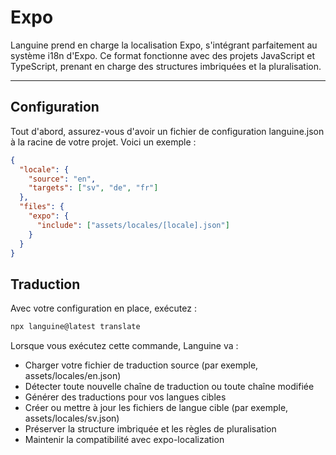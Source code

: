 # Expo

Languine prend en charge la localisation Expo, s'intégrant parfaitement au système i18n d'Expo. Ce format fonctionne avec des projets JavaScript et TypeScript, prenant en charge des structures imbriquées et la pluralisation.

---

## Configuration

Tout d'abord, assurez-vous d'avoir un fichier de configuration languine.json à la racine de votre projet. Voici un exemple :

```json
{
  "locale": {
    "source": "en",
    "targets": ["sv", "de", "fr"]
  },
  "files": {
    "expo": {
      "include": ["assets/locales/[locale].json"]
    }
  }
}
```

## Traduction

Avec votre configuration en place, exécutez :

```bash
npx languine@latest translate
```

Lorsque vous exécutez cette commande, Languine va :

- Charger votre fichier de traduction source (par exemple, assets/locales/en.json)
- Détecter toute nouvelle chaîne de traduction ou toute chaîne modifiée
- Générer des traductions pour vos langues cibles
- Créer ou mettre à jour les fichiers de langue cible (par exemple, assets/locales/sv.json)
- Préserver la structure imbriquée et les règles de pluralisation
- Maintenir la compatibilité avec expo-localization
